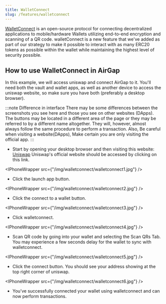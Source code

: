 ```yaml
---
title: WalletConnect
slug: /features/walletconnect
---
```



[WalletConnect](https://walletconnect.org/) is an open-source protocol for connecting decentralized applications to mobile/hardware Wallets utilizing end-to-end encryption and scanning of a QR code. walletConnect is a new feature that we've added as part of our strategy to make it possible to interact with as many ERC20 tokens as possible within the wallet while maintaining the highest level of security possible.

## How to use WalletConnect in AirGap

In this example, we will access uniswap and connect AirGap to it. You'll need both the vault and wallet apps, as well as another device to access the uniswap website, so make sure you have both (preferably a desktop browser).

:::note Difference in interface
There may be some differences between the screenshots you see here and those you see on other websites (DApps). The buttons may be located in a different area of the page or they may be referred to by a different name altogether. They will, however, almost always follow the same procedure to perform a transaction.
Also, Be careful when visiting a website(DApps), Make certain you are only visiting the official app.
:::

- Start by opening your desktop browser and then visiting this website: [Uniswap](https://uniswap.org/) Uniswap's official website should be accessed by clicking on this link.

<IPhoneWrapper src={"/img/walletconnect/walletconnect1.jpg"} />

- Click the launch app button.

<IPhoneWrapper src={"/img/walletconnect/walletconnect2.jpg"} />

- Click the connect to a wallet button.

<IPhoneWrapper src={"/img/walletconnect/walletconnect3.jpg"} />

- Click walletconnect.

<IPhoneWrapper src={"/img/walletconnect/walletconnect4.jpg"} />

- Scan QR code by going into your wallet and selecting the Scan QRs Tab. You may experience a few seconds delay for the wallet to sync with walletconnect.

<IPhoneWrapper src={"/img/walletconnect/walletconnect5.jpg"} />

- Click the connect button. You should see your address showing at the top right corner of uniswap.

<IPhoneWrapper src={"/img/walletconnect/walletconnect6.jpg"} />

- You’ve successfully connected your wallet using walletconnect and can now perform transactions.
